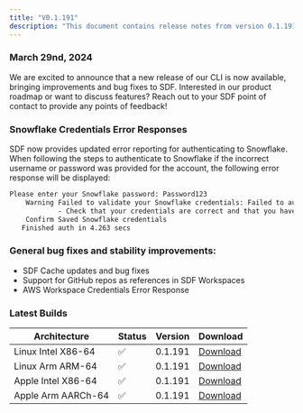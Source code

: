 ```yaml
---
title: "V0.1.191"
description: "This document contains release notes from version 0.1.191 of SDF."
---
```

### March 29nd, 2024

We are excited to announce that a new release of our CLI is now available, bringing
 improvements and bug fixes to SDF. Interested in our product roadmap or want to 
discuss features? Reach out to your SDF point of contact to provide any points of feedback!

### Snowflake Credentials Error Responses
SDF now provides updated error reporting for authenticating to Snowflake. When following the steps to 
authenticate to Snowflake if the incorrect username or password was provided for the account, the following 
error response will be displayed:

``` bash Wrong User/Pass
Please enter your Snowflake password: Password123
    Warning Failed to validate your Snowflake credentials: Failed to authenticate. Error code: 390100. Message: Incorrect username or password was specified.
            - Check that your credentials are correct and that you have access to the specified resources.
    Confirm Saved Snowflake credentials
   Finished auth in 4.263 secs
```


### General bug fixes and stability improvements:
- SDF Cache updates and bug fixes
- Support for GitHub repos as references in SDF Workspaces
- AWS Workspace Credentials Error Response


### Latest Builds

| Architecture           | Status | Version | Download |
| ---------------------- | ------ | ------- | -------- |
| Linux Intel X86-64     |   ✅   | 0.1.191  | [Download](https://cdn.sdf.com/releases/download/sdf-v0.1.191-x86_64-unknown-linux-musl.tar.gz) |
| Linux Arm ARM-64       |   ✅   | 0.1.191  | [Download](https://cdn.sdf.com/releases/download/sdf-v0.1.191-arm-unknown-linux-gnueabihf.tar.gz) |
| Apple Intel X86-64     |   ✅   | 0.1.191  | [Download](https://cdn.sdf.com/releases/download/sdf-v0.1.191-x86_64-apple-darwin.tar.gz) |
| Apple Arm AARCh-64     |   ✅   | 0.1.191  | [Download](https://cdn.sdf.com/releases/download/sdf-v0.1.191-aarch64-apple-darwin.tar.gz) |

